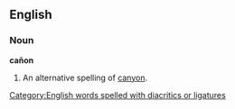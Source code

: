 ==English==
===Noun===
'''cañon'''
# An alternative spelling of [[canyon]].

[[Category:English words spelled with diacritics or ligatures]]